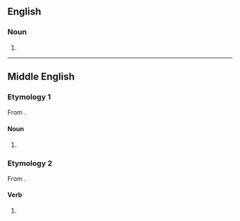 {{also|Crowne}}

==English==

===Noun===
{{en-noun}}

# {{obsolete spelling of|crown|lang=en}}

----

==Middle English==

===Etymology 1===
From {{bor|en|xno|coroune}}.

====Noun====
{{head|enm|noun}}

# {{alt form|lang=enm|coroune}}

===Etymology 2===
From {{bor|en|fro|coroner}}.

====Verb====
{{head|enm|verb}}

# {{alt form|lang=enm|corounen}}